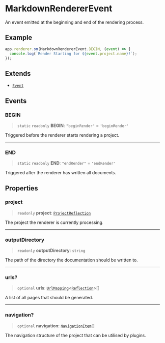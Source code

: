 # MarkdownRendererEvent

An event emitted at the beginning and end of the rendering process.

## Example

```ts
app.renderer.on(MarkdownRendererEvent.BEGIN, (event) => {
  console.log(`Render Starting for ${event.project.name}!`);
});
```

## Extends

- [`Event`](https://typedoc.org/api/classes/Event.html)

## Events

### BEGIN

> `static` `readonly` **BEGIN**: `"beginRender"` = `'beginRender'`

Triggered before the renderer starts rendering a project.

***

### END

> `static` `readonly` **END**: `"endRender"` = `'endRender'`

Triggered after the renderer has written all documents.

## Properties

### project

> `readonly` **project**: [`ProjectReflection`](https://typedoc.org/api/classes/Models.ProjectReflection.html)

The project the renderer is currently processing.

***

### outputDirectory

> `readonly` **outputDirectory**: `string`

The path of the directory the documentation should be written to.

***

### urls?

> `optional` **urls**: [`UrlMapping`](/api-docs/Interface.UrlMapping.mdx)\<[`Reflection`](https://typedoc.org/api/classes/Models.Reflection.html)\>[]

A list of all pages that should be generated.

***

### navigation?

> `optional` **navigation**: [`NavigationItem`](/api-docs/Interface.NavigationItem.mdx)[]

The navigation structure of the project that can be utilised by plugins.

